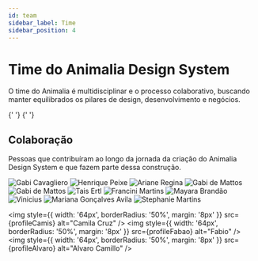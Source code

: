 ```yaml
---
id: team
sidebar_label: Time
sidebar_position: 4
---
```




# Time do Animalia Design System

O time do Animalia é multidisciplinar e o processo colaborativo, buscando manter equilibrados os pilares de design, desenvolvimento e negócios.

<div style={{ display: 'flex', flexFlow: 'row wrap', margin: '-8px' }}>
  <ProfileCardComponent
    avatar={profileFernanda}
    name="Fernanda Russafa"
    title="Gerente Eng. Corporativa"
  />
  <ProfileCardComponent
    avatar={profileDoug}
    name="Douglas Souza"
    title="PO Animalia DS"
  />
  <ProfileCardComponent
    avatar={profileAmilcar}
    name="Amilcar Teixeira"
    title="Product Design"
  />
  <ProfileCardComponent
    avatar={profileEdi}
    name="Edineide Oliveira"
    title="Product Design"
  />
  <ProfileCardComponent
    avatar={profileNic}
    name="Nicole Oliveira"
    title="Software Engineer"
  />
  <ProfileCardComponent
    avatar={profileGabi}
    name="Gabrieli Barbosa"
    title="Front-end Developer"
  />
  <ProfileCardComponent
    avatar={profileRafa}
    name="Rafael Lourenço"
    title="Front-end Developer"
  />
  <ProfileCardComponent
    avatar={profileJorge}
    name="Jorge Nicholas"
    title="Front-end Developer"
  />
  <ProfileCardComponent
    avatar={profileLuiz}
    name="Luiz Mariz"
    title="Front-end Developer"
  />
  <ProfileCardComponent
    avatar={profileCaio}
    name="Caio Mendonça"
    title="UX Researcher"
  />{' '}
  <ProfileCardComponent
    avatar={profileJe}
    name="Jessica"
    title="UX Researcher"
  />{' '}
  <ProfileCardComponent
    avatar={profileBia}
    name="Bia Ferrer"
    title="UX Researcher"
  />
</div>

## Colaboração

Pessoas que contribuíram ao longo da jornada da criação do Animalia Design System e que fazem parte dessa construção.

<div
  style={{
    display: 'flex',
    flexFlow: 'row wrap',
    margin: '-8px',
    filter: 'grayscale(100%)',
  }}
>
  <img
    style={{ width: '64px', borderRadius: '50%', margin: '8px' }}
    src={profileGabriela}
    alt="Gabi Cavagliero"
  />
  <img
    style={{ width: '64px', borderRadius: '50%', margin: '8px' }}
    src={profilePeixe}
    alt="Henrique Peixe"
  />
  <img
    style={{ width: '64px', borderRadius: '50%', margin: '8px' }}
    src={profileAriane}
    alt="Ariane Regina"
  />
  <img
    style={{ width: '64px', borderRadius: '50%', margin: '8px' }}
    src={profileNatanael}
    alt="Gabi de Mattos"
  />
  <img
    style={{ width: '64px', borderRadius: '50%', margin: '8px' }}
    src={profileGabiMattos}
    alt="Gabi de Mattos"
  />
  <img
    style={{ width: '64px', borderRadius: '50%', margin: '8px' }}
    src={profileTais}
    alt="Tais Ertl"
  />
  <img
    style={{ width: '64px', borderRadius: '50%', margin: '8px' }}
    src={profileFran}
    alt="Francini Martins"
  />
  <img
    style={{ width: '64px', borderRadius: '50%', margin: '8px' }}
    src={profileMay}
    alt="Mayara Brandão"
  />
  <img
    style={{ width: '64px', borderRadius: '50%', margin: '8px' }}
    src={profileVinicius}
    alt="Vinicius"
  />
  <img
    style={{ width: '64px', borderRadius: '50%', margin: '8px' }}
    src={profileMari}
    alt="Mariana Gonçalves Avila"
  />
  <img
    style={{ width: '64px', borderRadius: '50%', margin: '8px' }}
    src={profileStephanie}
    alt="Stephanie Martins"
  />

  <img
    style={{ width: '64px', borderRadius: '50%', margin: '8px' }}
    src={profileCamis}
    alt="Camila Cruz"
  />
  <img
    style={{ width: '64px', borderRadius: '50%', margin: '8px' }}
    src={profileFabao}
    alt="Fabio"
  />
  <img
    style={{ width: '64px', borderRadius: '50%', margin: '8px' }}
    src={profileAlvaro}
    alt="Alvaro Camillo"
  />
</div>
